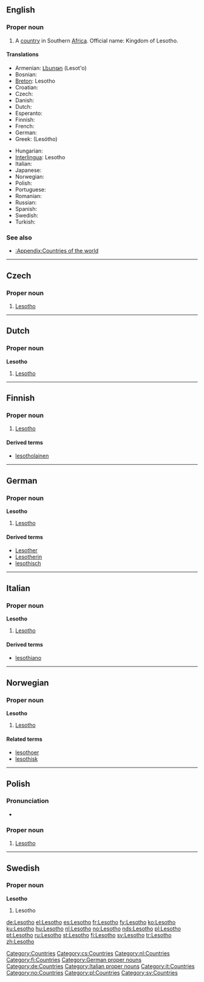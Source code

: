 ==English==

===Proper noun===
{{en-proper noun}}

# A [[country]] in Southern [[Africa]]. Official name: Kingdom of Lesotho.

====Translations====
{{trans-top|country in Southern Africa}}
* Armenian: [[Լեսոթո]] (Lesot'o)
* Bosnian: {{t-|bs|Lesoto|m}}
* [[Breton]]: Lesotho
* Croatian: {{t-|hr|Lesoto|m}}
* Czech: {{t-|cs|Lesotho|n}}
* Danish: {{t-|da|Lesotho}}
* Dutch: {{t+|nl|Lesotho}}
* Esperanto: {{t-|eo|Lesoto|xs=Esperanto}}
* Finnish: {{t+|fi|Lesotho}}
* French: {{t+|fr|Lesotho|m}}
* German: {{t+|de|Lesotho}}
* Greek: {{t+|el|Λεσόθο|n|sc=Grek}} (Lesótho)
{{trans-mid}}
* Hungarian: {{t-|hu|Lesothó}}
* [[Interlingua]]: Lesotho
* Italian: {{t-|it|Lesotho|m}}
* Japanese: {{t-|ja|レソト|tr=resoto|sc=Jpan}}
* Norwegian: {{t+|no|Lesotho}}
* Polish: {{t+|pl|Lesotho}}
* Portuguese: {{t+|pt|Lesoto}}
* Romanian: {{t-|ro|Lesotho|n}}
* Russian: {{t-|ru|Лесото|sc=Cyrl}}
* Spanish: {{t+|es|Lesoto}}
* Swedish: {{t+|sv|Lesotho}}
* Turkish: {{t+|tr|Lesotho}}
{{trans-bottom}}

===See also===
* [[:Appendix:Countries of the world]]

[[Category:Countries]]

----

==Czech==

===Proper noun===
{{cs-proper noun|g=n}}

# [[#English|Lesotho]]

[[Category:cs:Countries]]

----

==Dutch==

===Proper noun===
'''Lesotho''' {{n}}

# [[#English|Lesotho]]

[[Category:nl:Countries]]

----

==Finnish==
{{wikipedia|lang=fi}}

===Proper noun===
{{fi-noun|proper=true}}

# [[#English|Lesotho]]

====Derived terms====
* [[lesotholainen]]

[[Category:fi:Countries]]

----

==German==
{{wikipedia|lang=de}}

===Proper noun===
'''Lesotho''' {{n}}

# [[#English|Lesotho]]

====Derived terms====
* [[Lesother]]
* [[Lesotherin]]
* [[lesothisch]]

[[Category:German proper nouns]]
[[Category:de:Countries]]

----

==Italian==
{{wikipedia|lang=it}}

===Proper noun===
'''Lesotho''' {{m}}

# [[#English|Lesotho]]

====Derived terms====
* [[lesothiano]]

[[Category:Italian proper nouns]]
[[Category:it:Countries]]

----

==Norwegian==

===Proper noun===
'''Lesotho'''

# [[#English|Lesotho]]

====Related terms====
* [[lesothoer]]
* [[lesothisk]]

[[Category:no:Countries]]

----

==Polish==

===Pronunciation===
* {{IPA|/lɛˈsɔtɔ/|lang=pl}}

===Proper noun===
{{infl|pl|proper noun|g=n}}

# [[#English|Lesotho]]

[[Category:pl:Countries]]

----

==Swedish==

===Proper noun===
'''Lesotho'''

# Lesotho

[[Category:sv:Countries]]

[[de:Lesotho]]
[[el:Lesotho]]
[[es:Lesotho]]
[[fr:Lesotho]]
[[fy:Lesotho]]
[[ko:Lesotho]]
[[ku:Lesotho]]
[[hu:Lesotho]]
[[nl:Lesotho]]
[[no:Lesotho]]
[[nds:Lesotho]]
[[pl:Lesotho]]
[[pt:Lesotho]]
[[ru:Lesotho]]
[[st:Lesotho]]
[[fi:Lesotho]]
[[sv:Lesotho]]
[[tr:Lesotho]]
[[zh:Lesotho]]